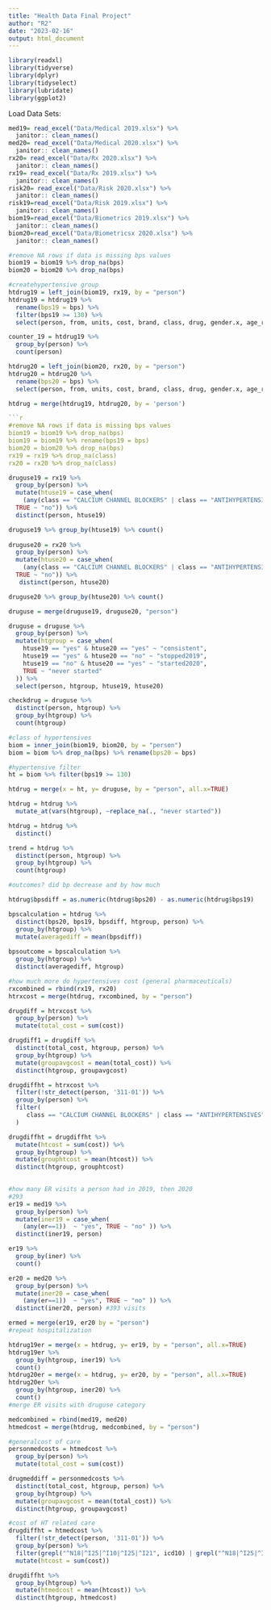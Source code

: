 ```yaml
---
title: "Health Data Final Project"
author: "R2"
date: "2023-02-16"
output: html_document
---
```


```r

library(readxl)
library(tidyverse)
library(dplyr)
library(tidyselect)
library(lubridate)
library(ggplot2)

```

Load Data Sets:
```r
med19= read_excel("Data/Medical 2019.xlsx") %>% 
  janitor:: clean_names()
med20= read_excel("Data/Medical 2020.xlsx") %>% 
  janitor:: clean_names()
rx20= read_excel("Data/Rx 2020.xlsx") %>% 
  janitor:: clean_names()
rx19= read_excel("Data/Rx 2019.xlsx") %>% 
  janitor:: clean_names()
risk20= read_excel("Data/Risk 2020.xlsx") %>% 
  janitor:: clean_names()
risk19=read_excel("Data/Risk 2019.xlsx") %>% 
  janitor:: clean_names()
biom19=read_excel("Data/Biometrics 2019.xlsx") %>% 
  janitor:: clean_names()
biom20=read_excel("Data/Biometricsx 2020.xlsx") %>% 
  janitor:: clean_names()
```

```r
#remove NA rows if data is missing bps values
biom19 = biom19 %>% drop_na(bps)
biom20 = biom20 %>% drop_na(bps)

#createhypertensive group
htdrug19 = left_join(biom19, rx19, by = "person")
htdrug19 = htdrug19 %>% 
  rename(bps19 = bps) %>% 
  filter(bps19 >= 130) %>% 
  select(person, from, units, cost, brand, class, drug, gender.x, age_range.x, glucose, bmi, bpd, bps19, hdl, ldl, chol)

counter_19 = htdrug19 %>% 
  group_by(person) %>% 
  count(person)

htdrug20 = left_join(biom20, rx20, by = "person")
htdrug20 = htdrug20 %>% 
  rename(bps20 = bps) %>% 
  select(person, from, units, cost, brand, class, drug, gender.x, age_range.x, glucose, bmi, bpd, bps20, hdl, ldl, chol)

htdrug = merge(htdrug19, htdrug20, by = 'person')
```
```r
```r
#remove NA rows if data is missing bps values
biom19 = biom19 %>% drop_na(bps)
biom19 = biom19 %>% rename(bps19 = bps)
biom20 = biom20 %>% drop_na(bps)
rx19 = rx19 %>% drop_na(class)
rx20 = rx20 %>% drop_na(class)
```

```r
druguse19 = rx19 %>% 
  group_by(person) %>% 
  mutate(htuse19 = case_when(
    (any(class == "CALCIUM CHANNEL BLOCKERS" | class == "ANTIHYPERTENSIVES" | class == "BETA BLOCKERS"))  ~ "yes", 
  TRUE ~ "no")) %>% 
  distinct(person, htuse19) 

druguse19 %>% group_by(htuse19) %>% count()
  
druguse20 = rx20 %>% 
  group_by(person) %>% 
  mutate(htuse20 = case_when(
    (any(class == "CALCIUM CHANNEL BLOCKERS" | class == "ANTIHYPERTENSIVES" | class == "BETA BLOCKERS"))  ~ "yes", 
  TRUE ~ "no")) %>%
   distinct(person, htuse20)

druguse20 %>% group_by(htuse20) %>% count()
```


```r
druguse = merge(druguse19, druguse20, "person")

druguse = druguse %>% 
  group_by(person) %>% 
  mutate(htgroup = case_when(
    htuse19 == "yes" & htuse20 == "yes" ~ "consistent",
    htuse19 == "yes" & htuse20 == "no" ~ "stopped2019",
    htuse19 == "no" & htuse20 == "yes" ~ "started2020",
    TRUE ~ "never started"
  )) %>% 
  select(person, htgroup, htuse19, htuse20)

checkdrug = druguse %>% 
  distinct(person, htgroup) %>% 
  group_by(htgroup) %>% 
  count(htgroup)

```

```r
#class of hypertensives 
biom = inner_join(biom19, biom20, by = "person")
biom = biom %>% drop_na(bps) %>% rename(bps20 = bps) 

#hypertensive filter
ht = biom %>% filter(bps19 >= 130)

htdrug = merge(x = ht, y= druguse, by = "person", all.x=TRUE)

htdrug = htdrug %>% 
  mutate_at(vars(htgroup), ~replace_na(., "never started"))

htdrug = htdrug %>%
  distinct()

trend = htdrug %>% 
  distinct(person, htgroup) %>% 
  group_by(htgroup) %>% 
  count(htgroup)

```

```r
#outcomes? did bp decrease and by how much 

htdrug$bpsdiff = as.numeric(htdrug$bps20) - as.numeric(htdrug$bps19)

bpscalculation = htdrug %>% 
  distinct(bps20, bps19, bpsdiff, htgroup, person) %>%
  group_by(htgroup) %>% 
  mutate(averagediff = mean(bpsdiff))
  
bpsoutcome = bpscalculation %>% 
  group_by(htgroup) %>% 
  distinct(averagediff, htgroup)
```

```r
#how much more do hypertensives cost (general pharmaceuticals)
rxcombined = rbind(rx19, rx20)
htrxcost = merge(htdrug, rxcombined, by = "person")

drugdiff = htrxcost %>% 
  group_by(person) %>% 
  mutate(total_cost = sum(cost)) 

drugdiff1 = drugdiff %>% 
  distinct(total_cost, htgroup, person) %>% 
  group_by(htgroup) %>% 
  mutate(groupavgcost = mean(total_cost)) %>% 
  distinct(htgroup, groupavgcost)

drugdiffht = htrxcost %>% 
  filter(!str_detect(person, '311-01')) %>%
  group_by(person) %>% 
  filter(
     class == "CALCIUM CHANNEL BLOCKERS" | class == "ANTIHYPERTENSIVES" | class == "BETA BLOCKERS"
  ) 

drugdiffht = drugdiffht %>% 
  mutate(htcost = sum(cost)) %>% 
  group_by(htgroup) %>% 
  mutate(grouphtcost = mean(htcost)) %>% 
  distinct(htgroup, grouphtcost)
 
```

```r
#how many ER visits a person had in 2019, then 2020 
#293 
er19 = med19 %>% 
  group_by(person) %>% 
  mutate(iner19 = case_when(
    (any(er==1))  ~ "yes", TRUE ~ "no" )) %>%
  distinct(iner19, person) 

er19 %>% 
  group_by(iner) %>% 
  count()

er20 = med20 %>% 
  group_by(person) %>% 
  mutate(iner20 = case_when(
    (any(er==1))  ~ "yes", TRUE ~ "no" )) %>%
  distinct(iner20, person) #393 visits 

ermed = merge(er19, er20 by = "person")
#repeat hospitalization 

htdrug19er = merge(x = htdrug, y= er19, by = "person", all.x=TRUE)
htdrug19er %>% 
  group_by(htgroup, iner19) %>% 
  count()
htdrug20er = merge(x = htdrug, y= er20, by = "person", all.x=TRUE)
htdrug20er %>% 
  group_by(htgroup, iner20) %>% 
  count()
#merge ER visits with druguse category 
```

```r
medcombined = rbind(med19, med20)
htmedcost = merge(htdrug, medcombined, by = "person")

#generalcost of care 
personmedcosts = htmedcost %>% 
  group_by(person) %>% 
  mutate(total_cost = sum(cost)) 

drugmeddiff = personmedcosts %>% 
  distinct(total_cost, htgroup, person) %>% 
  group_by(htgroup) %>% 
  mutate(groupavgcost = mean(total_cost)) %>% 
  distinct(htgroup, groupavgcost)

#cost of HT related care
drugdiffht = htmedcost %>% 
  filter(!str_detect(person, '311-01')) %>%
  group_by(person) %>% 
  filter(grepl("^N18|^I25|^I10|^I25|^I21", icd10) | grepl("^N18|^I25|^I10|^I25|^I21", icd2)) %>%
  mutate(htcost = sum(cost))

drugdiffht %>% 
  group_by(htgroup) %>% 
  mutate(htmedcost = mean(htcost)) %>% 
  distinct(htgroup, htmedcost)

```
